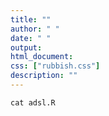 ```yaml
---
title: ""
author: " "
date: " "
output: 
html_document:
css: ["rubbish.css"]
description: ""
---
```


```r
cat adsl.R
```

